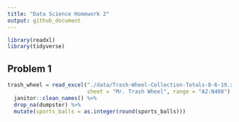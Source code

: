 ```yaml
---
title: "Data Science Homework 2"
output: github_document
---
```


```r
library(readxl)
library(tidyverse)
```


## Problem 1

```r
trash_wheel = read_excel("./data/Trash-Wheel-Collection-Totals-8-6-19.xlsx", 
                         sheet = "Mr. Trash Wheel", range = "A2:N408") %>% 
  janitor::clean_names() %>% 
  drop_na(dumpster) %>% 
  mutate(sports_balls = as.integer(round(sports_balls)))
```















